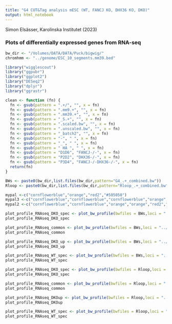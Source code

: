 ```yaml
---
title: "G4 CUT&Tag analysis mESC (WT, FANCJ KO, DHX36 KO, DKO)"
output: html_notebook
---
```


Simon Elsässer, Karolinska Institutet (2023)

### Plots of differentially expressed genes from RNA-seq


```r
bw_dir <- "/Volumes/DATA/DATA/Puck/bigwig/"
chromhmm <- "../genome/ESC_10_segments.mm39.bed"

library("wigglescout")
library("ggpubr")
library("ggplot2")
library("DESeq2")
library("dplyr")
library("ggrastr")

clean <- function (fn) {
  fn <- gsub(pattern = ".+/", "", x = fn)
  fn <- gsub(pattern = ".mm9.+", "", x = fn)
  fn <- gsub(pattern = ".mm39.+", "", x = fn)
  fn <- gsub(pattern = "_S.+", "", x = fn)
  fn <- gsub(pattern = ".scaled.bw", "", x = fn)
  fn <- gsub(pattern = ".unscaled.bw", "", x = fn)
  fn <- gsub(pattern = "_batch2", "", x = fn)
  fn <- gsub(pattern = "-", " ", x = fn)
  fn <- gsub(pattern = "_", " ", x = fn)
  fn <- gsub(pattern = " HA ", " ", x = fn)
  fn <- gsub(pattern = "D1D6", "FANCJ-/-", x = fn)
  fn <- gsub(pattern = "P2D2", "DHX36-/-", x = fn)
  fn <- gsub(pattern = "P3D4", "FANCJ-/-DHX36-/-", x = fn)
  return(fn)
}

BWs <- paste0(bw_dir,list.files(bw_dir,pattern="G4_.+_combined.bw"))
Rloop <- paste0(bw_dir,list.files(bw_dir,pattern="Rloop_.+_combined.bw"))

mypal <-c("cornflowerblue","orange","red2","#505050")
mypal3 <-c("cornflowerblue","cornflowerblue","cornflowerblue","orange","orange","orange","red2","red","red2","black","black","black")
mypal2 <-c("cornflowerblue","cornflowerblue","orange","orange","red2","red","black","black")
```

```r
plot_profile_RNAseq_DKO_spec <- plot_bw_profile(bwfiles = BWs,loci = "../genelists//lncRNA_DKOspec.bed", mode="stretch", labels = clean(BWs),show_error=T,colors = mypal, verbose=F, remove_top=0.01) + scale_y_continuous(limits=c(0,40))
plot_profile_RNAseq_DKO_spec
```

```r
plot_profile_RNAseq_common <- plot_bw_profile(bwfiles = BWs,loci = "../genelists//lncRNA_common.bed", mode="stretch", labels = clean(BWs),show_error=T,colors = mypal, verbose=F, remove_top=0.01) + scale_y_continuous(limits=c(0,50))
plot_profile_RNAseq_common
```

```r
plot_profile_RNAseq_DKO_up <- plot_bw_profile(bwfiles = BWs,loci = "../genelists//lncRNA_DKOup.bed", mode="stretch", labels = clean(BWs),show_error=T,colors = mypal, verbose=F, remove_top=0.01) + scale_y_continuous(limits=c(0,40))
plot_profile_RNAseq_DKO_up
```
```r
plot_profile_RNAseq_WT_spec <- plot_bw_profile(bwfiles = BWs,loci = "../genelists//lncRNA_WTspec.bed", mode="stretch", labels = clean(BWs),show_error=T,colors = mypal, verbose=F, remove_top=0.01) + scale_y_continuous(limits=c(0,40))
plot_profile_RNAseq_WT_spec
```


```r
plot_profile_RNAseq_DKO_spec <- plot_bw_profile(bwfiles = Rloop,loci = "../genelists//lncRNA_DKOspec.bed", mode="stretch", labels = clean(Rloop),show_error=T,colors = mypal, verbose=F, remove_top=0.01) + scale_y_continuous(limits=c(0,15))
plot_profile_RNAseq_DKO_spec
```
```r
plot_profile_RNAseq_common <- plot_bw_profile(bwfiles = Rloop,loci = "../genelists//lncRNA_common.bed", mode="stretch", labels = clean(Rloop),show_error=T,colors = mypal, verbose=F, remove_top=0.01) + scale_y_continuous(limits=c(0,20))
plot_profile_RNAseq_common
```
```r
plot_profile_RNAseq_DKOup <- plot_bw_profile(bwfiles = Rloop,loci = "../genelists//lncRNA_DKOup.bed", mode="stretch", labels = clean(Rloop),show_error=T,colors = mypal, verbose=F, remove_top=0.01) + scale_y_continuous(limits=c(0,20))
plot_profile_RNAseq_DKOup
```

```r
plot_profile_RNAseq_WT_spec <- plot_bw_profile(bwfiles = Rloop,loci = "../genelists//lncRNA_WTspec.bed", mode="stretch", labels = clean(Rloop),show_error=T,colors = mypal, verbose=F, remove_top=0.01) + scale_y_continuous(limits=c(0,20))
plot_profile_RNAseq_WT_spec
```
